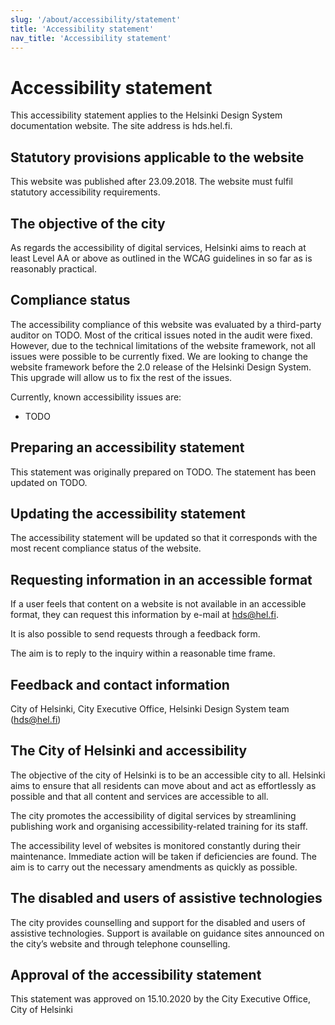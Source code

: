 ```yaml
---
slug: '/about/accessibility/statement'
title: 'Accessibility statement'
nav_title: 'Accessibility statement'
---
```



# Accessibility statement

<LeadParagraph>
  This accessibility statement applies to the Helsinki Design System documentation website. The site address is hds.hel.fi.
</LeadParagraph>

## Statutory provisions applicable to the website
This website was published after 23.09.2018. The website must fulfil statutory accessibility requirements.

## The objective of the city
As regards the accessibility of digital services, Helsinki aims to reach at least Level AA or above as outlined in the WCAG guidelines in so far as is reasonably practical.

## Compliance status
The accessibility compliance of this website was evaluated by a third-party auditor on TODO. Most of the critical issues noted in the audit were fixed. However, due to the technical limitations of the website framework, not all issues were possible to be currently fixed. We are looking to change the website framework before the 2.0 release of the Helsinki Design System. This upgrade will allow us to fix the rest of the issues.

Currently, known accessibility issues are:
- TODO

## Preparing an accessibility statement
This statement was originally prepared on TODO. The statement has been updated on TODO.

## Updating the accessibility statement
The accessibility statement will be updated so that it corresponds with the most recent compliance status of the website.

## Requesting information in an accessible format
If a user feels that content on a website is not available in an accessible format, they can request this information by e-mail at [hds@hel.fi](mailto:hds@hel.fi).

It is also possible to send requests through a <Link size="M" href="https://www.hel.fi/helsinki/en/administration/participate/feedback" external>feedback form</Link>.

The aim is to reply to the inquiry within a reasonable time frame.

## Feedback and contact information
City of Helsinki, City Executive Office, Helsinki Design System team ([hds@hel.fi](mailto:hds@hel.fi))

## The City of Helsinki and accessibility
The objective of the city of Helsinki is to be an accessible city to all. Helsinki aims to ensure that all residents can move about and act as effortlessly as possible and that all content and services are accessible to all.

The city promotes the accessibility of digital services by streamlining publishing work and organising accessibility-related training for its staff.

The accessibility level of websites is monitored constantly during their maintenance. Immediate action will be taken if deficiencies are found. The aim is to carry out the necessary amendments as quickly as possible.

## The disabled and users of assistive technologies
The city provides counselling and support for the disabled and users of assistive technologies. Support is available on guidance sites announced on the city’s website and through telephone counselling.

## Approval of the accessibility statement
This statement was approved on 15.10.2020 by the City Executive Office, City of Helsinki
